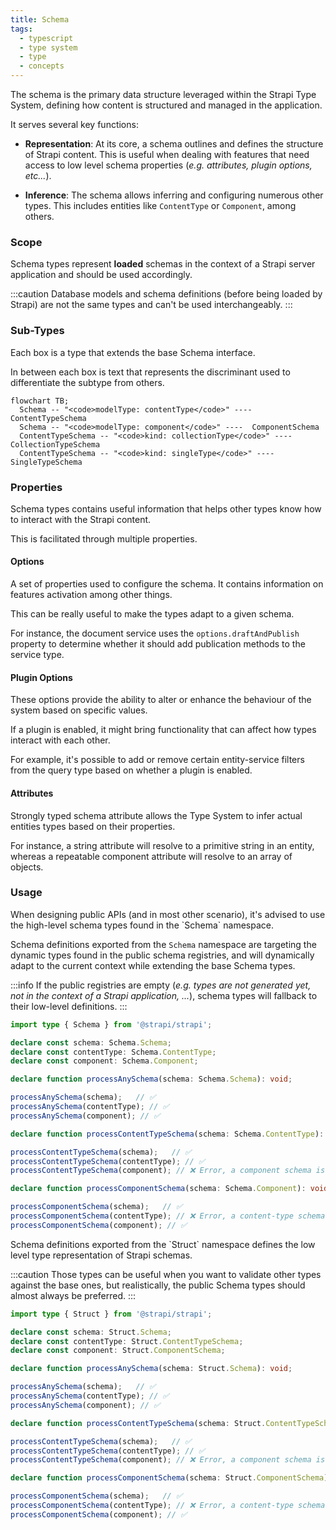 ```yaml
---
title: Schema
tags:
  - typescript
  - type system
  - type
  - concepts
---
```


The schema is the primary data structure leveraged within the Strapi Type System, defining how content is structured and managed in the application.

It serves several key functions:

- **Representation**: At its core, a schema outlines and defines the structure of Strapi content. This is useful when dealing with features that need access to low level schema properties (_e.g. attributes, plugin options, etc..._).

- **Inference**: The schema allows inferring and configuring numerous other types. This includes entities like `ContentType` or `Component`, among others.

### Scope

Schema types represent **loaded** schemas in the context of a Strapi server application and should be used accordingly.

:::caution
Database models and schema definitions (before being loaded by Strapi) are not the same types and can't be used interchangeably.
:::

### Sub-Types

Each box is a type that extends the base Schema interface.

In between each box is text that represents the discriminant used to differentiate the subtype from others.

```mermaid
flowchart TB;
  Schema -- "<code>modelType: contentType</code>" ---- ContentTypeSchema
  Schema -- "<code>modelType: component</code>" ----  ComponentSchema
  ContentTypeSchema -- "<code>kind: collectionType</code>" ---- CollectionTypeSchema
  ContentTypeSchema -- "<code>kind: singleType</code>" ---- SingleTypeSchema
```

### Properties

Schema types contains useful information that helps other types know how to interact with the Strapi content.

This is facilitated through multiple properties.

#### Options

A set of properties used to configure the schema. It contains information on features activation among other things.

This can be really useful to make the types adapt to a given schema.

For instance, the document service uses the `options.draftAndPublish` property to determine whether it should add publication methods to the service type.

#### Plugin Options

These options provide the ability to alter or enhance the behaviour of the system based on specific values.

If a plugin is enabled, it might bring functionality that can affect how types interact with each other.

For example, it's possible to add or remove certain entity-service filters from the query type based on whether a plugin is enabled.

#### Attributes

Strongly typed schema attribute allows the Type System to infer actual entities types based on their properties.

For instance, a string attribute will resolve to a primitive string in an entity, whereas a repeatable component attribute will resolve to an array of objects.

### Usage


<Tabs>
<TabItem value="public" label="Public" default>
When designing public APIs (and in most other scenario), it's advised to use the high-level schema types found in the `Schema` namespace.

Schema definitions exported from the `Schema` namespace are targeting the dynamic types found in the public schema registries, and will dynamically adapt to the current context while extending the base Schema types.

:::info
If the public registries are empty (_e.g. types are not generated yet, not in the context of a Strapi application, ..._), schema types will fallback to their low-level definitions.
:::

```typescript
import type { Schema } from '@strapi/strapi';

declare const schema: Schema.Schema;
declare const contentType: Schema.ContentType;
declare const component: Schema.Component;

declare function processAnySchema(schema: Schema.Schema): void;

processAnySchema(schema);   // ✅
processAnySchema(contentType); // ✅
processAnySchema(component); // ✅

declare function processContentTypeSchema(schema: Schema.ContentType): void;

processContentTypeSchema(schema);   // ✅
processContentTypeSchema(contentType); // ✅
processContentTypeSchema(component); // ❌ Error, a component schema is not assignable to a content-type schema

declare function processComponentSchema(schema: Schema.Component): void;

processComponentSchema(schema);   // ✅
processComponentSchema(contentType); // ❌ Error, a content-type schema is not assignable to a component schema
processComponentSchema(component); // ✅
```
</TabItem>
<TabItem value="internal" label="Internal">
Schema definitions exported from the `Struct` namespace defines the low level type representation of Strapi schemas.

:::caution
Those types can be useful when you want to validate other types against the base ones, but realistically, the public Schema types should almost always be preferred.
:::
```typescript
import type { Struct } from '@strapi/strapi';

declare const schema: Struct.Schema;
declare const contentType: Struct.ContentTypeSchema;
declare const component: Struct.ComponentSchema;

declare function processAnySchema(schema: Struct.Schema): void;

processAnySchema(schema);   // ✅
processAnySchema(contentType); // ✅
processAnySchema(component); // ✅

declare function processContentTypeSchema(schema: Struct.ContentTypeSchema): void;

processContentTypeSchema(schema);   // ✅
processContentTypeSchema(contentType); // ✅
processContentTypeSchema(component); // ❌ Error, a component schema is not assignable to a content-type schema

declare function processComponentSchema(schema: Struct.ComponentSchema): void;

processComponentSchema(schema);   // ✅
processComponentSchema(contentType); // ❌ Error, a content-type schema is not assignable to a component schema
processComponentSchema(component); // ✅
```
</TabItem>
</Tabs>
